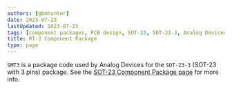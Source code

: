 ```yaml
---
authors: [gbmhunter]
date: 2023-07-23
lastUpdated: 2023-07-23
tags: [component packages, PCB design, SOT-23, SOT-23-3, Analog Devices, RT-3]
title: RT-3 Component Package
type: page
---
```


`SMT3` is a package code used by Analog Devices for the `SOT-23-3` (SOT-23 with 3 pins) package. See the [SOT-23 Component Package page](/pcb-design/component-packages/sot-23-component-package/) for more info.
